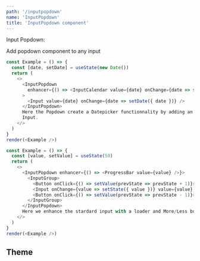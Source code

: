 ```yaml
---
path: '/inputpopdown'
name: 'InputPopdown'
title: 'InputPopdown component'
---
```


Input Popdown:

Add popdown component to any input

```js
const Example = () => {
  const [date, setDate] = useState(new Date())
  return (
    <>
      <InputPopdown
        enhancer={() => <InputCalendar value={date} onChange={date => setDate({ date })} />}
      >
        <Input value={date} onChange={date => setDate({ date })} />
      </InputPopdown>
      Here the Popdown create a Datepicker functionnality by adding an InputCalendar on top of a standard
      Input.
    </>
  )
}
render(<Example />)
```

```js
const Example = () => {
  const [value, setValue] = useState(50)
  return (
    <>
      <InputPopdown enhancer={() => <ProgressBar value={value} />}>
        <InputGroup>
          <Button onClick={() => setValue(prevState => prevState + 1)}>More</Button>
          <Input onChange={value => setState({ value })} value={value} />
          <Button onClick={() => setValue(prevState => prevState - 1)}>Less</Button>
        </InputGroup>
      </InputPopdown>
      Here we enhance the stardard input with a loader and More/Less buttons for more sexyness !
    </>
  )
}
render(<Example />)
```

## Theme

<Theme name="inputPopdown" />
